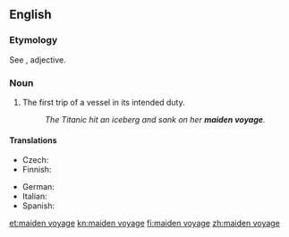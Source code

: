 ==English==

===Etymology===
See {{m|en|maiden}}, adjective.

===Noun===
{{en-noun|head=[[maiden]] [[voyage]]}}

# {{lb|en|nautical}} The first trip of a vessel in its intended duty.
#: ''The Titanic hit an iceberg and sank on her '''maiden voyage'''.''

====Translations====
{{trans-top|first trip of a vessel}}
* Czech: {{t|cs|panenská plavba|f}}
* Finnish: {{t+|fi|neitsytmatka}}
{{trans-mid}}
* German: {{t+|de|Jungfernfahrt|f}}
* Italian: {{t|it|viaggio inaugurale|m}}
* Spanish: {{t|es|viaje inaugural|m}}
{{trans-bottom}}

[[et:maiden voyage]]
[[kn:maiden voyage]]
[[fi:maiden voyage]]
[[zh:maiden voyage]]